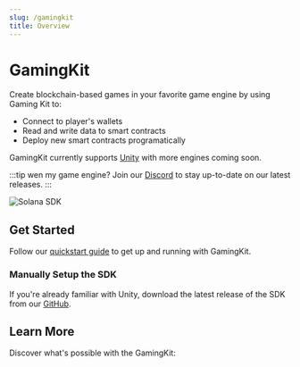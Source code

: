 ```yaml
---
slug: /gamingkit
title: Overview
---
```



# GamingKit

<div className="heroGrid" style={{ alignItems: "flex-start" }}>
  <div>
    <p style={{ marginTop: "8px" }}>
      Create blockchain-based games in your favorite game engine by using Gaming
      Kit to:
    </p>
    <ul>
      <li>Connect to player's wallets</li>
      <li>Read and write data to smart contracts</li>
      <li>Deploy new smart contracts programatically</li>
    </ul>
    <p>
      GamingKit currently supports <a href="https://unity.com/">Unity</a> with
      more engines coming soon.
    </p>

:::tip wen my game engine?
Join our [Discord](https://discord.com/invite/web3sdkio) to stay up-to-date on our latest releases.
:::

  </div>
  <p style={{ marginTop: "-16px" }}>
    <div className="col col--12">
      <img
        src="/assets/solana-hero.webp"
        alt="Solana SDK"
        style={{ width: "400px" }}
      />
    </div>
  </p>
</div>

## Get Started

Follow our [quickstart guide](/gamingkit/quickstart) to get up and running with GamingKit.

<div className="row" style={{ marginBottom: 12 }}>
  <div className="col col--12" style={{ padding: 8 }}>
    <QuickstartCard
      name="Quickstart: Get Started With The Unity SDK"
      link="/gamingkit/quickstart"
      image="/assets/icons/education.png"
    />
  </div>
</div>

### Manually Setup the SDK

If you're already familiar with Unity, download the latest release of the SDK from our [GitHub](https://github.com/web3sdkio/unity-sdk/releases).

<div className="row">
  <div className="col col--12" style={{ padding: 8 }}>
    <QuickstartCard
      name="Download The Unity Package File"
      link="https://github.com/web3sdkio/unity-sdk/releases"
      image="/assets/languages/unity.webp"
    />
  </div>
</div>

## Learn More

Discover what&apos;s possible with the GamingKit:

<div className="row" style={{ marginTop: 24 }}>
  <div className="col col--6" style={{ padding: 8 }}>
    <QuickstartCard
      name="Airdrop Free-To-Own NFTs"
      link="https://blog.web3sdk.io/guides/airdrop-free-to-own-nfts-for-a-web3-game/"
      image="/assets/icons/deployment.png"
    />
  </div>
  <div className="col col--6" style={{ padding: 8 }}>
    <QuickstartCard
      name="Add A Connect Wallet Button"
      link="https://blog.web3sdk.io/guides/add-a-connect-wallet-button-in-a-unity-game/"
      image="/assets/icons/report.png"
    />
  </div>
  <div className="col col--6" style={{ padding: 8 }}>
    <QuickstartCard
      name="Create Burn-To-Redeem NFTs"
      link="https://blog.web3sdk.io/guides/sell-burn-to-redeem-nfts-in-unity/"
      image="/assets/icons/edition-drop.png"
    />
  </div>
  <div className="col col--6" style={{ padding: 8 }}>
    <QuickstartCard
      name="Sell ERC20 Tokens As In-Game Currency"
      link="https://blog.web3sdk.io/guides/sell-your-in-game-currency-for-crypto-in-unity/"
      image="/assets/icons/gamefi.png"
    />
  </div>
</div>
